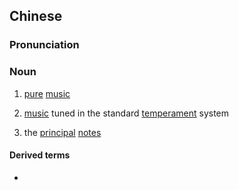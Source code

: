 {{also|正声}}
==Chinese==
{{zh-forms|s=正声}}

===Pronunciation===
{{zh-pron
|m=zhèngshēng
|c=zing3 sing1
|cat=n
}}

===Noun===
{{zh-noun}}

# {{lb|zh|literary}} [[pure]] [[music]]
# {{lb|zh|literary|music}} [[music]] tuned in the standard [[temperament]] system
# {{lb|zh|music}} the [[principal]] [[note]]s

====Derived terms====
* {{zh-l|五正聲}}